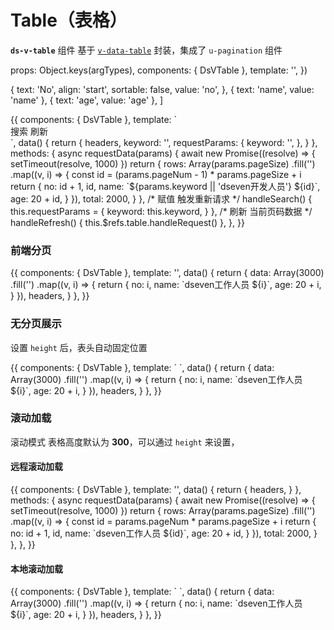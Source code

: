 
<DocsStyle />

<Meta title="vuetify集成组件/Table（表格）" component={DsVTable} />

# Table（表格）

**`ds-v-table`** 组件 基于 [`v-data-table`](https://vuetifyjs.com/zh-Hans/api/v-data-table/) 封装，集成了 `u-pagination` 组件

  props: Object.keys(argTypes),
  components: { DsVTable },
  template: '<ds-v-table v-bind="$props" />',
})


  {
    text: 'No',
    align: 'start',
    sortable: false,
    value: 'no',
  },
  { text: 'name', value: 'name' },
  { text: 'age', value: 'age' },
]

<Preview>
  <Story name="基本使用">
    {{
      components: { DsVTable },
      template: `
        <div>
          <div class="d-flex">
            <div><v-text-field class="mr-4" v-model="keyword" dense outlined /></div>
            <v-btn class="mr-4" color="primary" @click="handleSearch">搜索</v-btn> 
            <v-btn color="error" @click="handleRefresh">刷新</v-btn> 
          </div>
          <ds-v-table ref="table" :requestParams="requestParams" :serveRequest="requestData" :headers="headers" />
        </div>
      `,
      data() {
        return {
          headers,
          keyword: '',
          requestParams: {
            keyword: '',
          },
        }
      },
      methods: {
        async requestData(params) {
          await new Promise((resolve) => {
            setTimeout(resolve, 1000)
          })
          return {
            rows: Array(params.pageSize)
              .fill('')
              .map((v, i) => {
                const id = (params.pageNum - 1) * params.pageSize + i
                return {
                  no: id + 1,
                  id,
                  name: `${params.keyword || 'dseven开发人员'} ${id}`,
                  age: 20 + id,
                }
              }),
            total: 2000,
          }
        },
        /* 赋值 触发重新请求 */
        handleSearch() {
          this.requestParams = {
            keyword: this.keyword,
          }
        },
        /* 刷新 当前页码数据 */
        handleRefresh() {
          this.$refs.table.handleRequest()
        },
      },
    }}
  </Story>
</Preview>

<ArgsTable of={DsVTable} />

### 前端分页

<Preview>
  <Story name="前端分页">
    {{
      components: { DsVTable },
      template: '<ds-v-table :data="data" :headers="headers" />',
      data() {
        return {
          data: Array(3000)
            .fill('')
            .map((v, i) => {
              return {
                no: i,
                name: `dseven工作人员 ${i}`,
                age: 20 + i,
              }
            }),
          headers,
        }
      },
    }}
  </Story>
</Preview>

### 无分页展示

设置 `height` 后，表头自动固定位置

<Preview>
  <Story name="无分页展示">
    {{
      components: { DsVTable },
      template: ` 
            <ds-v-table mode="scroll"  :data="data" :showPagination="false" :headers="headers" />
          `,
      data() {
        return {
          data: Array(3000)
            .fill('')
            .map((v, i) => {
              return {
                no: i,
                name: `dseven工作人员 ${i}`,
                age: 20 + i,
              }
            }),
          headers,
        }
      },
    }}
  </Story>
</Preview>

### 滚动加载

滚动模式 表格高度默认为 **300**，可以通过 `height` 来设置，

#### 远程滚动加载

<Preview>
  <Story name="远程滚动加载">
    {{
      components: { DsVTable },
      template:
        '<ds-v-table mode="scroll" :serveRequest="requestData" :headers="headers" />',
      data() {
        return {
          headers,
        }
      },
      methods: {
        async requestData(params) {
          await new Promise((resolve) => {
            setTimeout(resolve, 1000)
          })
          return {
            rows: Array(params.pageSize)
              .fill('')
              .map((v, i) => {
                const id = params.pageNum * params.pageSize + i
                return {
                  no: id + 1,
                  id,
                  name: `dseven工作人员 ${id}`,
                  age: 20 + id,
                }
              }),
            total: 2000,
          }
        },
      },
    }}
  </Story>
</Preview>

#### 本地滚动加载

<Preview>
  <Story name="本地滚动加载">
    {{
      components: { DsVTable },
      template: `
        <ds-v-table mode="scroll" :data="data" :headers="headers" />
      `,
      data() {
        return {
          data: Array(3000)
            .fill('')
            .map((v, i) => {
              return {
                no: i,
                name: `dseven工作人员 ${i}`,
                age: 20 + i,
              }
            }),
          headers,
        }
      },
    }}
  </Story>
</Preview>
